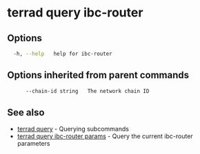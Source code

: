 # terrad query ibc-router



## Options

```sh Terrad
  -h, --help   help for ibc-router
```

## Options inherited from parent commands

```sh Terrad
      --chain-id string   The network chain ID
```

## See also

* [terrad query](terrad_query.mdx)	 - Querying subcommands
* [terrad query ibc-router params](terrad_query_ibc-router_params.mdx)	 - Query the current ibc-router parameters


